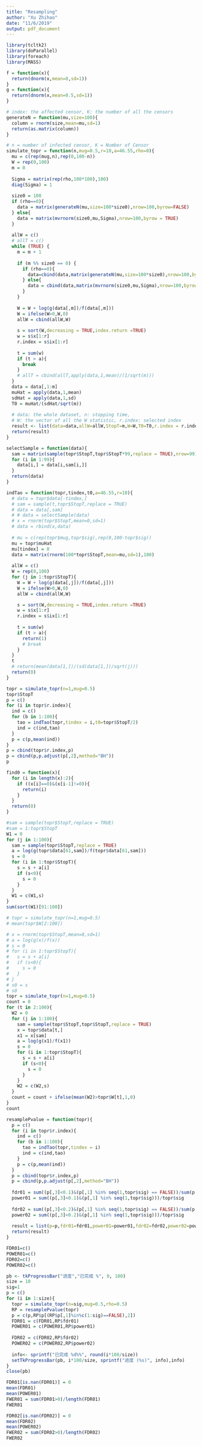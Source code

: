 ```yaml
---
title: "Resampling"
author: "Xu Zhihao"
date: "11/6/2019"
output: pdf_document
---
```


```r
library(tcltk2) 
library(doParallel)
library(foreach)
library(MASS)

f = function(x){
  return(dnorm(x,mean=0,sd=1))
}
g = function(x){
  return(dnorm(x,mean=0.5,sd=1))
}

# index: the affected censor, K: the number of all the censors
generateN = function(mu,size=100){
  column = rnorm(size,mean=mu,sd=1)
  return(as.matrix(column))
}

# n = number of infected censor, K = Number of Censor
simulate_topr = function(n,mug=0.5,r=10,a=46.55,rho=0){
  mu = c(rep(mug,n),rep(0,100-n))
  W = rep(0,100)
  m = 0
  
  Sigma = matrix(rep(rho,100*100),100)
  diag(Sigma) = 1
  
  size0 = 100
  if (rho==0){
    data = matrix(generateN(mu,size=100*size0),nrow=100,byrow=FALSE)
  } else{
    data = matrix(mvrnorm(size0,mu,Sigma),nrow=100,byrow = TRUE)
  }
  
  allW = c()
  # allT = c()
  while (TRUE) {
    m = m + 1
    
    if (m %% size0 == 0) {
      if (rho==0){
        data=cbind(data,matrix(generateN(mu,size=100*size0),nrow=100,byrow=FALSE))
      } else{
        data = cbind(data,matrix(mvrnorm(size0,mu,Sigma),nrow=100,byrow = TRUE))
      }
    }
    
    W = W + log(g(data[,m])/f(data[,m]))
    W = ifelse(W>0,W,0)
    allW = cbind(allW,W)
    
    s = sort(W,decreasing = TRUE,index.return =TRUE)
    w = s$x[1:r]
    r.index = s$ix[1:r]
    
    t = sum(w)
    if (t > a){
      break
    }
    # allT = cbind(allT,apply(data,1,mean)/(1/sqrt(m)))
  }
  data = data[,1:m]
  muHat = apply(data,1,mean)
  sdHat = apply(data,1,sd)
  T0 = muHat/(sdHat/sqrt(m))
  
  # data: the whole dataset, n: stopping time, 
  # W: the vector of all the W statistic, r.index: selected index
  result <- list(data=data,allW=allW,StopT=m,W=W,T0=T0,r.index = r.index, sig=n, mug=mug, rho=rho, muHat=muHat,sdHat=sdHat)
  return(result)
}
```


```r
selectSample = function(data){
  sam = matrix(sample(topr$StopT,topr$StopT*99,replace = TRUE),nrow=99)
  for (i in 1:99){
    data[i,] = data[i,sam[i,]]
  }
  return(data)
}
```


```r
indTao = function(topr,tindex,t0,a=46.55,r=10){
  # data = topr$data[-tindex,]
  # sam = sample(t,topr$StopT,replace = TRUE)
  # data = data[,sam]
  # # data = selectSample(data)
  # x = rnorm(topr$StopT,mean=0,sd=1) 
  # data = rbind(x,data)
  
  # mu = c(rep(topr$mug,topr$sig),rep(0,100-topr$sig))
  mu = topr$muHat
  mu[tindex] = 0
  data = matrix(rnorm(100*topr$StopT,mean=mu,sd=1),100)
  
  allW = c()
  W = rep(0,100)
  for (j in 1:topr$StopT){
    W = W + log(g(data[,j])/f(data[,j]))
    W = ifelse(W>0,W,0)
    allW = cbind(allW,W)

    s = sort(W,decreasing = TRUE,index.return =TRUE)
    w = s$x[1:r]
    r.index = s$ix[1:r]
    
    t = sum(w)
    if (t > a){
      return(1)
      # break
    }
  }
  t
  # return(mean(data[1,])/(sd(data[1,])/sqrt(j)))
  return(0)
}
```




```r
topr = simulate_topr(n=1,mug=0.5)
topr$StopT
p = c()
for (i in topr$r.index){
  ind = c()
  for (b in 1:100){
    tao = indTao(topr,tindex = i,t0=topr$StopT/2)
    ind = c(ind,tao)
  }
  p = c(p,mean(ind))
}
p = cbind(topr$r.index,p)
p = cbind(p,p.adjust(p[,2],method="BH"))
p
```



<!-- ```{r} -->
<!-- library(doParallel) -->
<!-- cl <- makeCluster(1) -->
<!-- registerDoParallel(cl) -->

<!-- system.time( -->
<!-- a <- foreach(1:1000,.combine=rbind) %dopar% indTao(topr,tindex = 1) -->
<!-- ) -->
<!-- stopCluster(cl) -->
<!-- ``` -->

```r
find0 = function(x){
  for (i in length(x):2){
    if ((x[i]==0)&(x[i-1]!=0)){
      return(i)
    }
  }
  return(0)
}
```



```r
#sam = sample(topr$StopT,replace = TRUE)
#sam = 1:topr$StopT
W1 = 0
for (j in 1:100){
  sam = sample(topr$StopT,replace = TRUE)
  a = log(g(topr$data[61,sam])/f(topr$data[61,sam]))
  s = 0
  for (i in 1:topr$StopT){
    s = s + a[i]
    if (s<0){
      s = 0
    }
  }
  W1 = c(W1,s)
}
sum(sort(W1)[91:100])
```


```r
# topr = simulate_topr(n=1,mug=0.5)
# mean(topr$W[2:100])

# x = rnorm(topr$StopT,mean=0,sd=1)
# a = log(g(x)/f(x))
# s = 0
# for (i in 1:topr$StopT){
#   s = s + a[i]
#   if (s<0){
#     s = 0
#   }
# }
# s0 = s
# s0
topr = simulate_topr(n=1,mug=0.5)
count = 0
for (t in 2:100){
  W2 = 0
  for (j in 1:100){
    sam = sample(topr$StopT,topr$StopT,replace = TRUE)
    x = topr$data[t,]
    x1 = x[sam]
    a = log(g(x1)/f(x1))
    s = 0
    for (i in 1:topr$StopT){
      s = s + a[i]
      if (s<0){
        s = 0
      }
    }
    W2 = c(W2,s)
  }
  count = count + ifelse(mean(W2)>topr$W[t],1,0)
}
count
```
































```r
resamplePvalue = function(topr){
  p = c()
  for (i in topr$r.index){
    ind = c()
    for (b in 1:100){
      tao = indTao(topr,tindex = i)
      ind = c(ind,tao)
    }
    p = c(p,mean(ind))
  }
  p = cbind(topr$r.index,p)
  p = cbind(p,p.adjust(p[,2],method="BH"))
  
  fdr01 = sum((p[,3]<0.1)&(p[,1] %in% seq(1,topr$sig) == FALSE))/sum(p[,3]<0.1)
  power01 = sum((p[,3]<0.1)&(p[,1] %in% seq(1,topr$sig)))/topr$sig
  
  fdr02 = sum((p[,3]<0.2)&(p[,1] %in% seq(1,topr$sig) == FALSE))/sum(p[,3]<0.2)
  power02 = sum((p[,3]<0.2)&(p[,1] %in% seq(1,topr$sig)))/topr$sig
  
  result = list(p=p,fdr01=fdr01,power01=power01,fdr02=fdr02,power02=power02)
  return(result)
}

```



```r
FDR01=c()
POWER01=c()
FDR02=c()
POWER02=c()

pb <- tkProgressBar("进度","已完成 %", 0, 100)
size = 10
sig=1
p = c()
for (i in 1:size){
  topr = simulate_topr(n=sig,mug=0.5,rho=0.5)
  RP = resamplePvalue(topr)
  p = c(p,RP$p[(RP$p[,1]%in%c(1:sig)==FALSE),2])
  FDR01 = c(FDR01,RP$fdr01)
  POWER01 = c(POWER01,RP$power01)
  
  FDR02 = c(FDR02,RP$fdr02)
  POWER02 = c(POWER02,RP$power02)
  
  info<- sprintf("已完成 %d%%", round(i*100/size))  
  setTkProgressBar(pb, i*100/size, sprintf("进度 (%s)", info),info)
}
close(pb)
```


```r
FDR01[is.nan(FDR01)] = 0
mean(FDR01)
mean(POWER01)
FWER01 = sum(FDR01>0)/length(FDR01)
FWER01
```



```r
FDR02[is.nan(FDR02)] = 0
mean(FDR02)
mean(POWER02)
FWER02 = sum(FDR02>0)/length(FDR02)
FWER02
```
